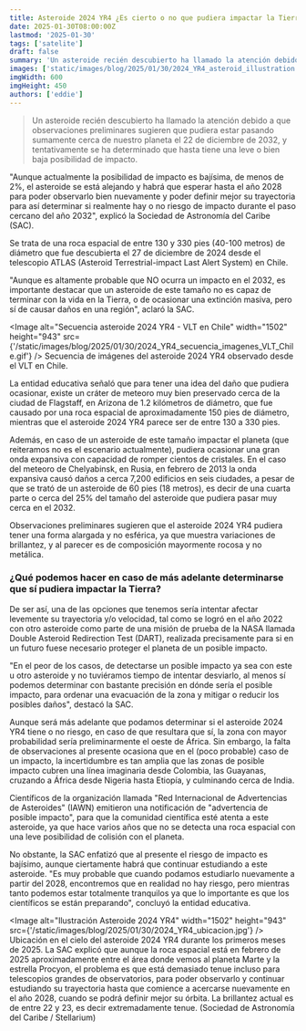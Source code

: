 ```yaml
---
title: Asteroide 2024 YR4 ¿Es cierto o no que pudiera impactar la Tierra en el 2032?
date: 2025-01-30T08:00:00Z
lastmod: '2025-01-30'
tags: ['satelite']
draft: false
summary: 'Un asteroide recién descubierto ha llamado la atención debido a que observaciones preliminares sugieren que pudiera estar pasando sumamente cerca de nuestro planeta el 22 de diciembre de 2032, y tentativamente se ha determinado que hasta tiene una leve o bien baja posibilidad de impacto.'
images: ['static/images/blog/2025/01/30/2024_YR4_asteroid_illustration.jpg']
imgWidth: 600
imgHeight: 450
authors: ['eddie']
---
```


> Un asteroide recién descubierto ha llamado la atención debido a que observaciones preliminares sugieren que pudiera estar pasando sumamente cerca de nuestro planeta el 22 de diciembre de 2032, y tentativamente se ha determinado que hasta tiene una leve o bien baja posibilidad de impacto.

"Aunque actualmente la posibilidad de impacto es bajísima, de menos de 2%, el asteroide se está alejando y habrá que esperar hasta el año 2028 para poder observarlo bien nuevamente y poder definir mejor su trayectoria para así determinar si realmente hay o no riesgo de impacto durante el paso cercano del año 2032", explicó la Sociedad de Astronomía del Caribe (SAC).

Se trata de una roca espacial de entre 130 y 330 pies (40-100 metros) de diámetro que fue descubierta el 27 de diciembre de 2024 desde el telescopio ATLAS (Asteroid Terrestrial-impact Last Alert System) en Chile.

"Aunque es altamente probable que NO ocurra un impacto en el 2032, es importante destacar que un asteroide de este tamaño no es capaz de terminar con la vida en la Tierra, o de ocasionar una extinción masiva, pero sí de causar daños en una región", aclaró la SAC.

<Image
  alt="Secuencia asteroide 2024 YR4 - VLT en Chile"
  width="1502"
  height="943"
  src={'/static/images/blog/2025/01/30/2024_YR4_secuencia_imagenes_VLT_Chile.gif'}
/>
<ImageCaption>
  Secuencia de imágenes del asteroide 2024 YR4 observado desde el VLT en Chile.
</ImageCaption>

La entidad educativa señaló que para tener una idea del daño que pudiera ocasionar, existe un cráter de meteoro muy bien preservado cerca de la ciudad de Flagstaff, en Arizona de 1.2 kilómetros de diámetro, que fue causado por una roca espacial de aproximadamente 150 pies de diámetro, mientras que el asteroide 2024 YR4 parece ser de entre 130 a 330 pies.

Además, en caso de un asteroide de este tamaño impactar el planeta (que reiteramos no es el escenario actualmente), pudiera ocasionar una gran onda expansiva con capacidad de romper cientos de cristales. En el caso del meteoro de Chelyabinsk, en Rusia, en febrero de 2013 la onda expansiva causó daños a cerca 7,200 edificios en seis ciudades, a pesar de que se trató de un asteroide de 60 pies (18 metros), es decir de una cuarta parte o cerca del 25% del tamaño del asteroide que pudiera pasar muy cerca en el 2032.

Observaciones preliminares sugieren que el asteroide 2024 YR4 pudiera tener una forma alargada y no esférica, ya que muestra variaciones de brillantez, y al parecer es de composición mayormente rocosa y no metálica.

### ¿Qué podemos hacer en caso de más adelante determinarse que sí pudiera impactar la Tierra?

De ser así, una de las opciones que tenemos sería intentar afectar levemente su trayectoria y/o velocidad, tal como se logró en el año 2022 con otro asteroide como parte de una misión de prueba de la NASA llamada Double Asteroid Redirection Test (DART), realizada precisamente para si en un futuro fuese necesario proteger el planeta de un posible impacto.

"En el peor de los casos, de detectarse un posible impacto ya sea con este u otro asteroide y no tuviéramos tiempo de intentar desviarlo, al menos sí podemos determinar con bastante precisión en dónde sería el posible impacto, para ordenar una evacuación de la zona y mitigar o reducir los posibles daños", destacó la SAC.

Aunque será más adelante que podamos determinar si el asteroide 2024 YR4 tiene o no riesgo, en caso de que resultara que sí, la zona con mayor probabilidad sería preliminarmente el oeste de África. Sin embargo, la falta de observaciones al presente ocasiona que en el (poco probable) caso de un impacto, la incertidumbre es tan amplia que las zonas de posible impacto cubren una línea imaginaria desde Colombia, las Guayanas, cruzando a África desde Nigeria hasta Etiopía, y culminando cerca de India.

<TwitterEmbed tweetId="https://twitter.com/cosmos4u/status/1884098268583584056" />

Científicos de la organización llamada "Red Internacional de Advertencias de Asteroides" (IAWN) emitieron una notificación de "advertencia de posible impacto", para que la comunidad científica esté atenta a este asteroide, ya que hace varios años que no se detecta una roca espacial con una leve posibilidad de colisión con el planeta.

No obstante, la SAC enfatizó que al presente el riesgo de impacto es bajísimo, aunque ciertamente habrá que continuar estudiando a este asteroide. "Es muy probable que cuando podamos estudiarlo nuevamente a partir del 2028, encontremos que en realidad no hay riesgo, pero mientras tanto podemos estar totalmente tranquilos ya que lo importante es que los científicos se están preparando", concluyó la entidad educativa.

<Image
  alt="Ilustración Asteroide 2024 YR4"
  width="1502"
  height="943"
  src={'/static/images/blog/2025/01/30/2024_YR4_ubicacion.jpg'}
/>
<ImageCaption>
  Ubicación en el cielo del asteroide 2024 YR4 durante los primeros meses de 2025. La SAC explicó
  que aunque la roca espacial está en febrero de 2025 aproximadamente entre el área donde vemos al
  planeta Marte y la estrella Procyon, el problema es que está demasiado tenue incluso para
  telescopios grandes de observatorios, para poder observarlo y continuar estudiando su trayectoria
  hasta que comience a acercarse nuevamente en el año 2028, cuando se podrá definir mejor su órbita.
  La brillantez actual es de entre 22 y 23, es decir extremadamente tenue. (Sociedad de Astronomía
  del Caribe / Stellarium)
</ImageCaption>
